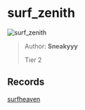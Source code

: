 
# surf_zenith

![surf_zenith](https://raw.githubusercontent.com/Sayt123/SurfMapPics/Maps-and-bonuses/csgo/surf_zenith.jpg)

> Author: **Sneakyyy**
>
> Tier 2

## Records

[surfheaven](https://surfheaven.eu/map/surf_zenith)
